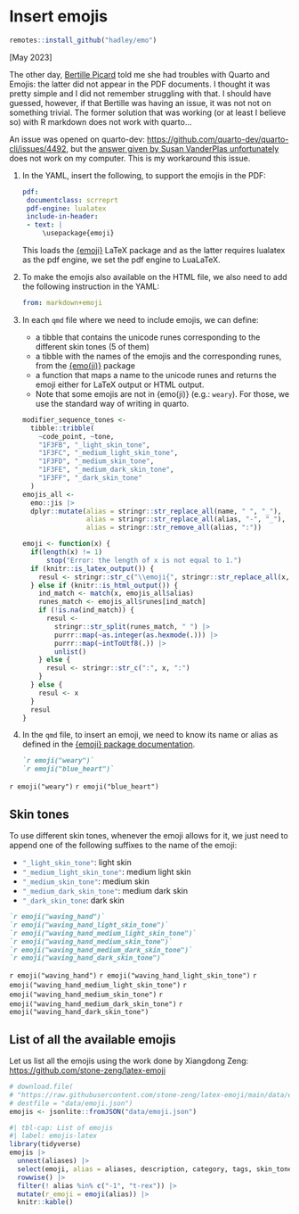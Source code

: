 # Insert emojis

```r
remotes::install_github("hadley/emo")
```


\[May 2023\]

The other day, [Bertille Picard](https://bertillepicard.github.io/) told me she had troubles with Quarto and Emojis: the latter did not appear in the PDF documents. I thought it was pretty simple and I did not remember struggling with that. I should have guessed, however, if that Bertille was having an issue, it was not not on something trivial. The former solution that was working (or at least I believe so) with R markdown does not work with quarto...

An issue was opened on quarto-dev: <https://github.com/quarto-dev/quarto-cli/issues/4492>, but the [answer given by Susan VanderPlas unfortunately](https://github.com/quarto-dev/quarto-cli/issues/4492#issuecomment-1548655951) does not work on my computer. This is my workaround this issue.

1.  In the YAML, insert the following, to support the emojis in the PDF:

    ```yaml
    pdf:
     documentclass: scrreprt
     pdf-engine: lualatex
     include-in-header:
     - text: |
         \usepackage{emoji}
    ```

    This loads the [{emoji}](https://ctan.math.washington.edu/tex-archive/macros/luatex/latex/emoji/emoji-doc.pdf) LaTeX package and as the latter requires lualatex as the pdf engine, we set the pdf engine to LuaLaTeX.

2.  To make the emojis also available on the HTML file, we also need to add the following instruction in the YAML:

    ```yaml
    from: markdown+emoji
    ```

3.  In each `qmd` file where we need to include emojis, we can define:

    - a tibble that contains the unicode runes corresponding to the different skin tones (5 of them)
    - a tibble with the names of the emojis and the corresponding runes, from the [{emo(ji)}](https://github.com/hadley/emo) package
    - a function that maps a name to the unicode runes and returns the emoji either for LaTeX output or HTML output.
    - Note that some emojis are not in {emo(ji)} (e.g.: `weary`). For those, we use the standard way of writing in quarto.

    ```r
    modifier_sequence_tones <- 
      tibble::tribble(
        ~code_point, ~tone,
        "1F3FB", "_light_skin_tone",
        "1F3FC", "_medium_light_skin_tone",
        "1F3FD", "_medium_skin_tone",
        "1F3FE", "_medium_dark_skin_tone",
        "1F3FF", "_dark_skin_tone"
      )
    emojis_all <- 
      emo::jis |>
      dplyr::mutate(alias = stringr::str_replace_all(name, " ", "_"),
                    alias = stringr::str_replace_all(alias, "-", "_"),
                    alias = stringr::str_remove_all(alias, ":"))
    
    emoji <- function(x) {
      if(length(x) != 1)  
          stop("Error: the length of x is not equal to 1.")
      if (knitr::is_latex_output()) {
        resul <- stringr::str_c("\\emoji{", stringr::str_replace_all(x, "_", "-"), "}")
      } else if (knitr::is_html_output()) {
        ind_match <- match(x, emojis_all$alias)
        runes_match <- emojis_all$runes[ind_match]
        if (!is.na(ind_match)) {
          resul <- 
            stringr::str_split(runes_match, " ") |>
            purrr::map(~as.integer(as.hexmode(.))) |>
            purrr::map(~intToUtf8(.)) |>
            unlist()
        } else {
          resul <- stringr::str_c(":", x, ":")
        }
      } else {
        resul <- x
      }
      resul
    }
    ```

4.  In the `qmd` file, to insert an emoji, we need to know its name or alias as defined in the [{emoji} package documentation](https://ctan.math.washington.edu/tex-archive/macros/luatex/latex/emoji/emoji-doc.pdf).

    ```markdown
    `r emoji("weary")`
    `r emoji("blue_heart")`
    ```

`r emoji("weary")`
`r emoji("blue_heart")`


## Skin tones

To use different skin tones, whenever the emoji allows for it, we just need to append one of the following suffixes to the name of the emoji:

- `"_light_skin_tone"`{.R}: light skin
- `"_medium_light_skin_tone"`{.R}: medium light skin
- `"_medium_skin_tone"`{.R}:  medium skin
- `"_medium_dark_skin_tone"`{.R}: medium dark skin
- `"_dark_skin_tone`{.R}: dark skin

```markdown
`r emoji("waving_hand")`
`r emoji("waving_hand_light_skin_tone")`
`r emoji("waving_hand_medium_light_skin_tone")`
`r emoji("waving_hand_medium_skin_tone")`
`r emoji("waving_hand_medium_dark_skin_tone")`
`r emoji("waving_hand_dark_skin_tone")`
```

`r emoji("waving_hand")`
`r emoji("waving_hand_light_skin_tone")`
`r emoji("waving_hand_medium_light_skin_tone")`
`r emoji("waving_hand_medium_skin_tone")`
`r emoji("waving_hand_medium_dark_skin_tone")`
`r emoji("waving_hand_dark_skin_tone")`

## List of all the available emojis

Let us list all the emojis using the work done by Xiangdong Zeng: <https://github.com/stone-zeng/latex-emoji>

```r
# download.file(
# "https://raw.githubusercontent.com/stone-zeng/latex-emoji/main/data/emoji.json", 
# destfile = "data/emoji.json")
emojis <- jsonlite::fromJSON("data/emoji.json")
```

```r
#| tbl-cap: List of emojis
#| label: emojis-latex
library(tidyverse)
emojis |> 
  unnest(aliases) |> 
  select(emoji, alias = aliases, description, category, tags, skin_tones) |> 
  rowwise() |> 
  filter(! alias %in% c("-1", "t-rex")) |> 
  mutate(r_emoji = emoji(alias)) |> 
  knitr::kable()
```
